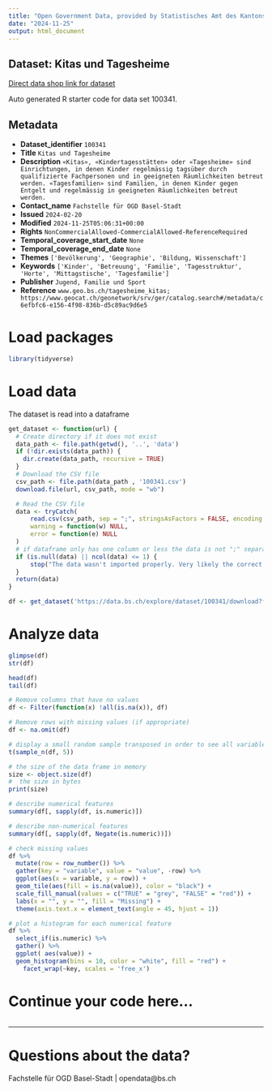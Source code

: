 ```yaml
---
title: "Open Government Data, provided by Statistisches Amt des Kantons Basel-Stadt - Fachstelle OGD"
date: "2024-11-25"
output: html_document
---
```


## Dataset: Kitas und Tagesheime

[Direct data shop link for dataset](https://data.bs.ch/explore/dataset/100341)

Auto generated R starter code for data set 100341.

## Metadata

- **Dataset_identifier** `100341`
- **Title** `Kitas und Tagesheime`
- **Description** `«Kitas», «Kindertagesstätten» oder «Tagesheime» sind Einrichtungen, in denen Kinder regelmässig tagsüber durch qualifizierte Fachpersonen und in geeigneten Räumlichkeiten betreut werden.
«Tagesfamilien» sind Familien, in denen Kinder gegen Entgelt und regelmässig in geeigneten Räumlichkeiten betreut werden.`
- **Contact_name** `Fachstelle für OGD Basel-Stadt`
- **Issued** `2024-02-20`
- **Modified** `2024-11-25T05:06:31+00:00`
- **Rights** `NonCommercialAllowed-CommercialAllowed-ReferenceRequired`
- **Temporal_coverage_start_date** `None`
- **Temporal_coverage_end_date** `None`
- **Themes** `['Bevölkerung', 'Geographie', 'Bildung, Wissenschaft']`
- **Keywords** `['Kinder', 'Betreuung', 'Familie', 'Tagesstruktur', 'Horte', 'Mittagstische', 'Tagesfamilie']`
- **Publisher** `Jugend, Familie und Sport`
- **Reference** `www.geo.bs.ch/tagesheime_kitas; https://www.geocat.ch/geonetwork/srv/ger/catalog.search#/metadata/c6efbfc6-e156-4f98-836b-d5c89ac9d6e5`


# Load packages

```r

library(tidyverse)
```

# Load data

The dataset is read into a dataframe

```r
get_dataset <- function(url) {
  # Create directory if it does not exist
  data_path <- file.path(getwd(), '..', 'data')
  if (!dir.exists(data_path)) {
    dir.create(data_path, recursive = TRUE)
  }
  # Download the CSV file
  csv_path <- file.path(data_path , '100341.csv')
  download.file(url, csv_path, mode = "wb")

  # Read the CSV file
  data <- tryCatch(
      read.csv(csv_path, sep = ";", stringsAsFactors = FALSE, encoding = "UTF-8"),
      warning = function(w) NULL,
      error = function(e) NULL
  )
  # if dataframe only has one column or less the data is not ";" separated
  if (is.null(data) || ncol(data) <= 1) {
      stop("The data wasn't imported properly. Very likely the correct separator couldn't be found.\nPlease check the dataset manually and adjust the code.")
  }
  return(data)
}
```

```r

df <- get_dataset('https://data.bs.ch/explore/dataset/100341/download?format=csv&timezone=Europe%2FZurich')

```

# Analyze data

```r

glimpse(df)
str(df)

head(df)
tail(df)

```

```r
# Remove columns that have no values
df <- Filter(function(x) !all(is.na(x)), df)

# Remove rows with missing values (if appropriate)
df <- na.omit(df)
```

```r
# display a small random sample transposed in order to see all variables
t(sample_n(df, 5))
```

```r
# the size of the data frame in memory
size <- object.size(df)
#  the size in bytes
print(size)
```

```r
# describe numerical features
summary(df[, sapply(df, is.numeric)])
```

```r
# describe non-numerical features
summary(df[, sapply(df, Negate(is.numeric))])
```

```r
# check missing values
df %>%
  mutate(row = row_number()) %>%
  gather(key = "variable", value = "value", -row) %>%
  ggplot(aes(x = variable, y = row)) +
  geom_tile(aes(fill = is.na(value)), color = "black") +
  scale_fill_manual(values = c("TRUE" = "grey", "FALSE" = "red")) +
  labs(x = "", y = "", fill = "Missing") +
  theme(axis.text.x = element_text(angle = 45, hjust = 1))
```

```r
# plot a histogram for each numerical feature
df %>%
  select_if(is.numeric) %>%
  gather() %>%
  ggplot( aes(value)) +
  geom_histogram(bins = 10, color = "white", fill = "red") +
    facet_wrap(~key, scales = 'free_x')
```

# Continue your code here...

```r

```
------------------------------------------------------------------------

# Questions about the data?

Fachstelle für OGD Basel-Stadt | opendata@bs.ch
